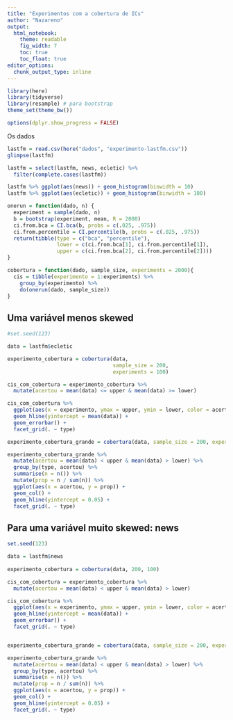 ```yaml
---
title: "Experimentos com a cobertura de ICs"
author: "Nazareno"
output: 
  html_notebook:
    theme: readable
    fig_width: 7
    toc: true
    toc_float: true
editor_options: 
  chunk_output_type: inline
---
```


```r
library(here)
library(tidyverse)
library(resample) # para bootstrap
theme_set(theme_bw())

options(dplyr.show_progress = FALSE)
```

Os dados

```r
lastfm = read.csv(here("dados", "experimento-lastfm.csv"))
glimpse(lastfm)

lastfm = select(lastfm, news, ecletic) %>% 
  filter(complete.cases(lastfm))

lastfm %>% ggplot(aes(news)) + geom_histogram(binwidth = 10)
lastfm %>% ggplot(aes(ecletic)) + geom_histogram(binwidth = 100)
```

```r
onerun = function(dado, n) {
  experiment = sample(dado, n)
  b = bootstrap(experiment, mean, R = 2000)
  ci.from.bca = CI.bca(b, probs = c(.025, .975))
  ci.from.percentile = CI.percentile(b, probs = c(.025, .975))
  return(tibble(type = c("bca", "percentile"),
                lower = c(ci.from.bca[1], ci.from.percentile[1]), 
                upper = c(ci.from.bca[2], ci.from.percentile[2])))
}

cobertura = function(dado, sample_size, experiments = 2000){
  cis = tibble(experimento = 1:experiments) %>% 
    group_by(experimento) %>% 
    do(onerun(dado, sample_size))
}
```

## Uma variável menos skewed

```r
#set.seed(123)

data = lastfm$ecletic

experimento_cobertura = cobertura(data, 
                                  sample_size = 200, 
                                  experiments = 100)

cis_com_cobertura = experimento_cobertura %>% 
  mutate(acertou = mean(data) <= upper & mean(data) >= lower)

cis_com_cobertura %>% 
  ggplot(aes(x = experimento, ymax = upper, ymin = lower, color = acertou)) + 
  geom_hline(yintercept = mean(data)) + 
  geom_errorbar() + 
  facet_grid(. ~ type)

experimento_cobertura_grande = cobertura(data, sample_size = 200, experiments = 1000)

experimento_cobertura_grande %>% 
  mutate(acertou = mean(data) < upper & mean(data) > lower) %>%
  group_by(type, acertou) %>% 
  summarise(n = n()) %>% 
  mutate(prop = n / sum(n)) %>% 
  ggplot(aes(x = acertou, y = prop)) + 
  geom_col() + 
  geom_hline(yintercept = 0.05) + 
  facet_grid(. ~ type)

```

## Para uma variável muito skewed: news

```r
set.seed(123)

data = lastfm$news
  
experimento_cobertura = cobertura(data, 200, 100)

cis_com_cobertura = experimento_cobertura %>% 
  mutate(acertou = mean(data) < upper & mean(data) > lower)

cis_com_cobertura %>% 
  ggplot(aes(x = experimento, ymax = upper, ymin = lower, color = acertou)) + 
  geom_hline(yintercept = mean(data)) + 
  geom_errorbar() + 
  facet_grid(. ~ type)


experimento_cobertura_grande = cobertura(data, sample_size = 200, experiments = 1000)

experimento_cobertura_grande %>% 
  mutate(acertou = mean(data) < upper & mean(data) > lower) %>%
  group_by(type, acertou) %>% 
  summarise(n = n()) %>% 
  mutate(prop = n / sum(n)) %>% 
  ggplot(aes(x = acertou, y = prop)) + 
  geom_col() + 
  geom_hline(yintercept = 0.05) + 
  facet_grid(. ~ type)

```
